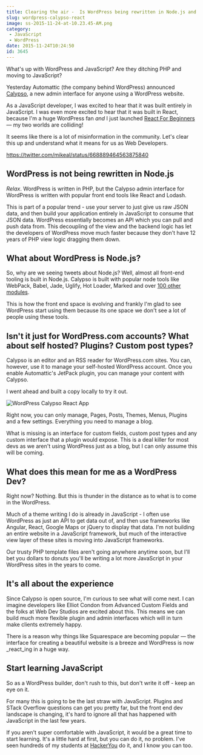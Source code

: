 ```yaml
---
title: Clearing the air -  Is WordPress being rewritten in Node.js and React?
slug: wordpress-calypso-react
image: ss-2015-11-24-at-10.23.45-AM.png
category:
 - JavaScript
 - WordPress
date: 2015-11-24T10:24:50
id: 3645
---
```


What's up with WordPress and JavaScript? Are they ditching PHP and moving to JavaScript?

Yesterday Automattic (the company behind WordPress) announced [Calypso](https://developer.wordpress.com/2015/11/23/the-story-behind-the-new-wordpress-com/), a new admin interface for anyone using a WordPress website.

As a JavaScript developer, I was excited to hear that it was built entirely in JavaScript. I was even more excited to hear that it was built in React, because I'm a huge WordPress fan _and_ I just launched [React For Beginners](http://ReactForBeginners.com) — my two worlds are colliding!

It seems like there is a lot of misinformation in the community. Let's clear this up and understand what it means for us as Web Developers.

https://twitter.com/mikeal/status/668889464563875840

## WordPress is not being rewritten in Node.js

_Relax_. WordPress is written in PHP, but the Calypso admin interface for WordPress is written with popular front end tools like React and Lodash.

This is part of a popular trend - use your server to just give us raw JSON data, and then build your application entirely in JavaScript to consume that JSON data. WordPress essentially becomes an API which you can pull and push data from. This decoupling of the view and the backend logic has let the developers of WordPress move much faster because they don't have 12 years of PHP view logic dragging them down.

## What about WordPress is Node.js?

So, why are we seeing tweets about Node.js? Well, almost all front-end tooling is built in Node.js. Calypso is built with popular node tools like WebPack, Babel, Jade, Uglify, Hot Loader, Marked and over [100 other modules](https://github.com/Automattic/wp-calypso/blob/master/package.json).

This is how the front end space is evolving and frankly I'm glad to see WordPress start using them because its one space we don't see a lot of people using these tools.

## Isn't it just for WordPress.com accounts? What about self hosted? Plugins? Custom post types?

Calypso is an editor and an RSS reader for WordPress.com sites. You can, however, use it to manage your self-hosted WordPress account. Once you enable Automattic's JetPack plugin, you can manage your content with Calypso.

I went ahead and built a copy locally to try it out.

![WordPress Calypso React App](ss-2015-11-24-at-9.57.54-AM.png)

Right now, you can only manage, Pages, Posts, Themes, Menus, Plugins and a few settings. Everything you need to manage a blog.

What is missing is an interface for custom fields, custom post types and any custom interface that a plugin would expose. This is a deal killer for most devs as we aren't using WordPress just as a blog, but I can only assume this will be coming.

## What does this mean for me as a WordPress Dev?

Right now? Nothing. But this is thunder in the distance as to what is to come in the WordPress.

Much of a theme writing I do is already in JavaScript - I often use WordPress as just an API to get data out of, and then use frameworks like Angular, React, Google Maps or jQuery to display that data. I'm not building an entire website in a JavaScript framework, but much of the interactive view layer of these sites is moving into JavaScript frameworks.

Our trusty PHP template files aren't going anywhere anytime soon, but I'll bet you dollars to donuts you'll be writing a lot more JavaScript in your WordPress sites in the years to come.

## It's all about the experience

Since Calypso is open source, I'm curious to see what will come next. I can imagine developers like Elliot Condon from Advanced Custom Fields and the folks at Web Dev Studios are excited about this. This means we can build much more flexible plugin and admin interfaces which will in turn make clients extremely happy.

There is a reason why things like Squarespace are becoming popular — the interface for creating a beautiful website is a breeze and WordPress is now \_react\_ing in a huge way.

## Start learning JavaScript

So as a WordPress builder, don't rush to this, but don't write it off - keep an eye on it.

For many this is going to be the last straw with JavaScript. Plugins and STack Overflow questions can get you pretty far, but the front end dev landscape is changing, it's hard to ignore all that has happened with JavaScript in the last few years.

If you aren't super comfortable with JavaScript, it would be a great time to start learning. It's a little hard at first, but you can do it, no problem. I've seen hundreds of my students at [HackerYou](http://hackeryou.com) do it, and I know you can too.